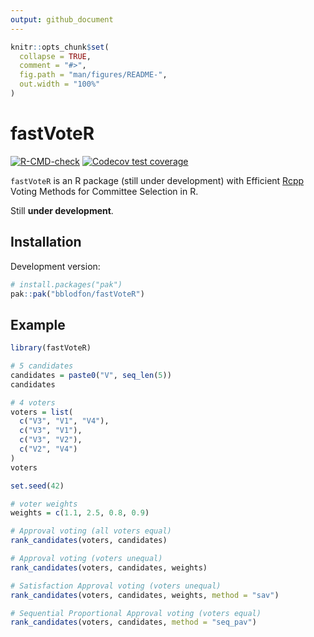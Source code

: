 ```yaml
---
output: github_document
---
```


```r
knitr::opts_chunk$set(
  collapse = TRUE,
  comment = "#>",
  fig.path = "man/figures/README-",
  out.width = "100%"
)
```

# fastVoteR

<!-- badges: start -->
[![R-CMD-check](https://github.com/bblodfon/fastVoteR/actions/workflows/R-CMD-check.yaml/badge.svg)](https://github.com/bblodfon/fastVoteR/actions/workflows/R-CMD-check.yaml)
[![Codecov test coverage](https://codecov.io/gh/bblodfon/fastVoteR/graph/badge.svg)](https://app.codecov.io/gh/bblodfon/fastVoteR)
<!-- badges: end -->

`fastVoteR` is an R package (still under development) with Efficient [Rcpp](https://github.com/rcppcore/rcpp) Voting Methods for Committee Selection in R.

Still **under development**.

## Installation

Development version:

``` r
# install.packages("pak")
pak::pak("bblodfon/fastVoteR")
```

## Example

```r
library(fastVoteR)

# 5 candidates
candidates = paste0("V", seq_len(5))
candidates

# 4 voters
voters = list(
  c("V3", "V1", "V4"),
  c("V3", "V1"),
  c("V3", "V2"),
  c("V2", "V4")
)
voters

set.seed(42)

# voter weights
weights = c(1.1, 2.5, 0.8, 0.9)

# Approval voting (all voters equal)
rank_candidates(voters, candidates)

# Approval voting (voters unequal)
rank_candidates(voters, candidates, weights)

# Satisfaction Approval voting (voters unequal)
rank_candidates(voters, candidates, weights, method = "sav")

# Sequential Proportional Approval voting (voters equal)
rank_candidates(voters, candidates, method = "seq_pav")
```
